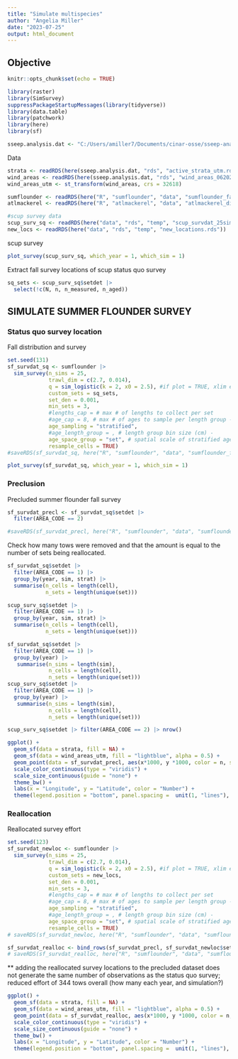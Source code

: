 ```yaml
---
title: "Simulate multispecies"
author: "Angelia Miller"
date: "2023-07-25"
output: html_document
---
```


## Objective ####


```r
knitr::opts_chunk$set(echo = TRUE)

library(raster)
library(SimSurvey)
suppressPackageStartupMessages(library(tidyverse))
library(data.table)
library(patchwork)
library(here)
library(sf)

sseep.analysis.dat <- "C:/Users/amiller7/Documents/cinar-osse/sseep-analysis/data"

```

Data
```r
strata <- readRDS(here(sseep.analysis.dat, "rds", "active_strata_utm.rds"))
wind_areas <- readRDS(here(sseep.analysis.dat, "rds", "wind_areas_062022", "all_wind_areas_Jun2022.rds"))
wind_areas_utm <- st_transform(wind_areas, crs = 32618)

sumflounder <- readRDS(here("R", "sumflounder", "data", "sumflounder_fall-dist.rds"))
atlmackerel <- readRDS(here("R", "atlmackerel", "data", "atlmackerel_dist.rds"))

#scup survey data 
scup_surv_sq <- readRDS(here("data", "rds", "temp", "scup_survdat_25sims.rds"))
new_locs <- readRDS(here("data", "rds", "temp", "new_locations.rds"))


```

scup survey 
```r
plot_survey(scup_surv_sq, which_year = 1, which_sim = 1)
```


Extract fall survey locations of scup status quo survey 

```r
sq_sets <- scup_surv_sq$setdet |> 
  select(!c(N, n, n_measured, n_aged))

```

## SIMULATE SUMMER FLOUNDER SURVEY
### Status quo survey location
Fall distribution and survey 
```r
set.seed(131)
sf_survdat_sq <- sumflounder |> 
  sim_survey(n_sims = 25,
             trawl_dim = c(2.7, 0.014),
             q = sim_logistic(k = 2, x0 = 2.5), #if plot = TRUE, xlim errors
             custom_sets = sq_sets, 
             set_den = 0.001,
             min_sets = 3,
             #lengths_cap = # max # of lengths to collect per set
             #age_cap = 8, # max # of ages to sample per length group - all 8?
             age_sampling = "stratified", 
             #age_length_group = , # length group bin size (cm) - 
             age_space_group = "set", # spatial scale of stratified age sampling - ages taken each tow?
             resample_cells = TRUE)
#saveRDS(sf_survdat_sq, here("R", "sumflounder", "data", "sumflounder_fall-sq-surv.rds"))

```

```r
plot_survey(sf_survdat_sq, which_year = 1, which_sim = 1)
```

### Preclusion 
Precluded summer flounder fall survey
```r
sf_survdat_precl <- sf_survdat_sq$setdet |> 
  filter(AREA_CODE == 2)

#saveRDS(sf_survdat_precl, here("R", "sumflounder", "data", "sumflounder_fall-precl-surv.rds"))
```


Check how many tows were removed and that the amount is equal to the number of sets being reallocated. 
```r
sf_survdat_sq$setdet |> 
  filter(AREA_CODE == 1) |> 
  group_by(year, sim, strat) |> 
  summarise(n_cells = length(cell), 
            n_sets = length(unique(set)))

scup_surv_sq$setdet |> 
  filter(AREA_CODE == 1) |> 
  group_by(year, sim, strat) |> 
  summarise(n_cells = length(cell), 
            n_sets = length(unique(set)))

sf_survdat_sq$setdet |> 
  filter(AREA_CODE == 1) |> 
  group_by(year) |> 
   summarise(n_sims = length(sim), 
             n_cells = length(cell), 
             n_sets = length(unique(set)))
scup_surv_sq$setdet |> 
  filter(AREA_CODE == 1) |> 
  group_by(year) |> 
   summarise(n_sims = length(sim), 
             n_cells = length(cell), 
             n_sets = length(unique(set)))

scup_surv_sq$setdet |> filter(AREA_CODE == 2) |> nrow()
```


```r
ggplot() + 
  geom_sf(data = strata, fill = NA) +
  geom_sf(data = wind_areas_utm, fill = "lightblue", alpha = 0.5) + 
  geom_point(data = sf_survdat_precl, aes(x*1000, y *1000, color = n, size = n)) + 
  scale_color_continuous(type = "viridis") +
  scale_size_continuous(guide = "none") +
  theme_bw() +
  labs(x = "Longitude", y = "Latitude", color = "Number") +
  theme(legend.position = "bottom", panel.spacing =  unit(1, "lines"), axis.text.x = element_text(angle = 45, vjust = 0.5))
```


### Reallocation
Reallocated survey effort 
```r
set.seed(123)
sf_survdat_newloc <- sumflounder |> 
  sim_survey(n_sims = 25,
             trawl_dim = c(2.7, 0.014),
             q = sim_logistic(k = 2, x0 = 2.5), #if plot = TRUE, xlim errors
             custom_sets = new_locs, 
             set_den = 0.001,
             min_sets = 3,
             #lengths_cap = # max # of lengths to collect per set
             #age_cap = 8, # max # of ages to sample per length group - all 8?
             age_sampling = "stratified", 
             #age_length_group = , # length group bin size (cm) - 
             age_space_group = "set", # spatial scale of stratified age sampling - ages taken each tow?
             resample_cells = TRUE)
# saveRDS(sf_survdat_newloc, here("R", "sumflounder", "data", "sumflounder_fall-realloc-towdat.rds"))
```

```r
sf_survdat_realloc <- bind_rows(sf_survdat_precl, sf_survdat_newloc$setdet)
# saveRDS(sf_survdat_realloc, here("R", "sumflounder", "data", "sumflounder_fall-reallocated-surv.rds"))
```
** adding the reallocated survey locations to the precluded dataset does not generate the same number of observations as the status quo survey; reduced effort of 344 tows overall (how many each year, and simulation?)


```r
ggplot() + 
  geom_sf(data = strata, fill = NA) +
  geom_sf(data = wind_areas_utm, fill = "lightblue", alpha = 0.5) + 
  geom_point(data = sf_survdat_realloc, aes(x*1000, y *1000, color = n, size = n)) + 
  scale_color_continuous(type = "viridis") +
  scale_size_continuous(guide = "none") +
  theme_bw() +
  labs(x = "Longitude", y = "Latitude", color = "Number") +
  theme(legend.position = "bottom", panel.spacing =  unit(1, "lines"), axis.text.x = element_text(angle = 45, vjust = 0.5))
```
 


